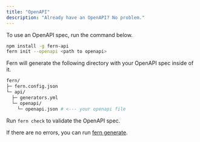 ```yaml
---
title: "OpenAPI"
description: "Already have an OpenAPI? No problem."
---
```


To use an OpenAPI spec, run the command below. 

```bash
npm install -g fern-api
fern init --openapi <path to openapi>
```

Fern will generate the following directory with your OpenAPI spec inside of it. 

```bash
fern/
├─ fern.config.json
└─ api/
  ├─ generators.yml
  └─ openapi/
    └─ openapi.json # <--- your openapi file
```

Run `fern check` to validate the OpenAPI spec.

If there are no errors, you can run [fern generate](../compiler/generate).

